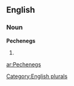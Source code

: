 ==English==

===Noun===
'''Pechenegs'''

# {{plural of|[[Pecheneg]]}}

[[Category:English plurals]]

[[ar:Pechenegs]]